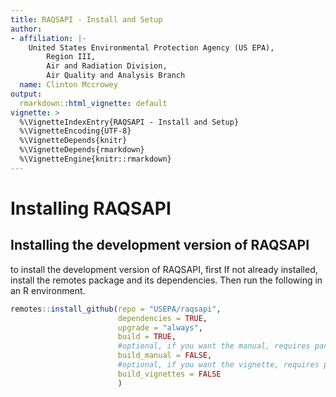 ```yaml
---
title: RAQSAPI - Install and Setup
author:
- affiliation: |-
    United States Environmental Protection Agency (US EPA),  
        Region III,  
        Air and Radiation Division,  
        Air Quality and Analysis Branch
  name: Clinton Mccrowey
output:
  rmarkdown::html_vignette: default
vignette: >
  %\VignetteIndexEntry{RAQSAPI - Install and Setup}
  %\VignetteEncoding{UTF-8}
  %\VignetteDepends{knitr}
  %\VignetteDepends{rmarkdown}
  %\VignetteEngine{knitr::rmarkdown}
---
```


# Installing RAQSAPI
<!-- #uncomment if/hen the package has been accepted by CRAN -->
<!-- ## Installing the stable version from CRAN -->

<!-- > install.packages(pkgs = "RAQSAPI", -->
<!--                    dependencies = TRUE -->
<!--                    ) -->

## Installing the development version of RAQSAPI

to install the development version of RAQSAPI, first If not already installed,
install the remotes package and its dependencies. Then run the following in an R environment.

```R
remotes::install_github(repo = "USEPA/raqsapi",
                        dependencies = TRUE,
                        upgrade = "always",
                        build = TRUE,
                        #optional, if you want the manual, requires pandoc
                        build_manual = FALSE,
                        #optional, if you want the vignette, requires pandoc
                        build_vignettes = FALSE 
                        )
```
